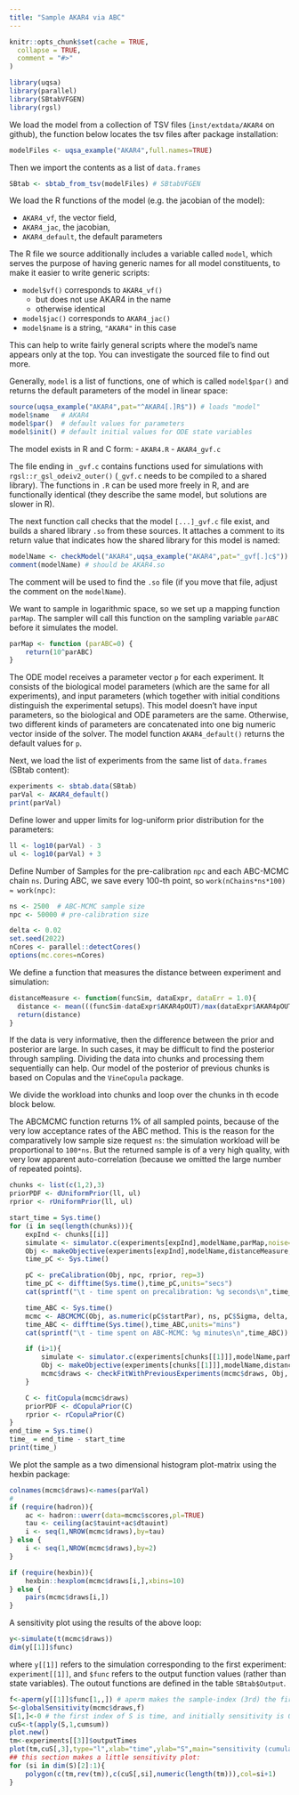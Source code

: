 ```yaml
---
title: "Sample AKAR4 via ABC"
---
```


```r
knitr::opts_chunk$set(cache = TRUE,
  collapse = TRUE,
  comment = "#>"
)
```

```r
library(uqsa)
library(parallel)
library(SBtabVFGEN)
library(rgsl)
```

We load the model from a collection of TSV files (`inst/extdata/AKAR4`
on github), the function below locates the tsv files after package
installation:

```r
modelFiles <- uqsa_example("AKAR4",full.names=TRUE)
```
Then we import the contents as a list of `data.frames`

```r
SBtab <- sbtab_from_tsv(modelFiles) # SBtabVFGEN
```
We load the R functions of the
model (e.g. the jacobian of the model):

- `AKAR4_vf`, the vector field,
- `AKAR4_jac`, the jacobian,
- `AKAR4_default`, the default parameters

The R file we source additionally includes a variable called `model`,
which serves the purpose of having generic names for all model
constituents, to make it easier to write generic scripts:

- `model$vf()` corresponds to `AKAR4_vf()`
    + but does not use AKAR4 in the name
    + otherwise identical
- `model$jac()` corresponds to `AKAR4_jac()`
- `model$name` is a string, `"AKAR4"` in this case


This can help to write fairly general scripts where the model's name
appears only at the top.  You can investigate the sourced file to find
out more.

Generally, `model` is a list of functions, one of which is called
`model$par()` and returns the default parameters of the model in
linear space:

```r
source(uqsa_example("AKAR4",pat="^AKAR4[.]R$")) # loads "model"
model$name   # AKAR4
model$par()  # default values for parameters
model$init() # default initial values for ODE state variables
```

The model exists in R and C form:
- `AKAR4.R`
- `AKAR4_gvf.c`

The file ending in `_gvf.c` contains functions used for simulations
with `rgsl::r_gsl_odeiv2_outer()` (`_gvf.c` needs to be compiled to a
shared library). The functions in `.R` can be used more freely in R,
and are functionally identical (they describe the same model, but
solutions are slower in R).

The next function call checks that the model `[...]_gvf.c` file exist,
and builds a shared library `.so` from these sources. It attaches a
comment to its return value that indicates how the shared library for
this model is named:

```r
modelName <- checkModel("AKAR4",uqsa_example("AKAR4",pat="_gvf[.]c$")) # SBtabVFGEN
comment(modelName) # should be AKAR4.so
```

The comment will be used to find the `.so` file (if you move that
file, adjust the comment on the `modelName`).

We want to sample in logarithmic space, so we set up a mapping
function `parMap`. The sampler will call this function on the sampling
variable `parABC` before it simulates the model.

```r
parMap <- function (parABC=0) {
	return(10^parABC)
}
```

The ODE model receives a parameter vector `p` for each experiment. It
consists of the biological model parameters (which are the same for
all experiments), and input parameters (which together with initial
conditions distinguish the experimental setups). This model doesn't
have input parameters, so the biological and ODE parameters are the
same. Otherwise, two different kinds of parameters are concatenated into
one big numeric vector inside of the solver. The model function
`AKAR4_default()` returns the default values for `p`.

Next, we load the list of experiments from the same list of `data.frames` (SBtab content):
```r
experiments <- sbtab.data(SBtab)
parVal <- AKAR4_default()
print(parVal)
```

Define lower and upper limits for log-uniform prior distribution for
the parameters:

```r
ll <- log10(parVal) - 3
ul <- log10(parVal) + 3
```

Define Number of Samples for the pre-calibration `npc` and each
ABC-MCMC chain `ns`. During ABC, we save every 100-th point, so `work(nChains*ns*100) ≈ work(npc)`:

```r
ns <- 2500  # ABC-MCMC sample size
npc <- 50000 # pre-calibration size
```

```r
delta <- 0.02
set.seed(2022)
nCores <- parallel::detectCores()
options(mc.cores=nCores)
```

We define a function that measures the distance between experiment and simulation:

```r
distanceMeasure <- function(funcSim, dataExpr, dataErr = 1.0){
  distance <- mean(((funcSim-dataExpr$AKAR4pOUT)/max(dataExpr$AKAR4pOUT))^2,na.rm=TRUE)
  return(distance)
}
```

If the data is very informative, then the difference between the prior
and posterior are large. In such cases, it may be difficult to find
the posterior through sampling. Dividing the data into chunks and
processing them sequentially can help. Our model of the posterior of
previous chunks is based on Copulas and the `VineCopula` package.

We divide the workload into chunks and loop over the chunks in th
ecode block below.

The ABCMCMC function returns 1% of all sampled points, because of the
very low acceptance rates of the ABC method. This is the reason for
the comparatively low sample size request `ns`: the simulation
workload will be proportional to `100*ns`. But the returned sample is
of a very high quality, with very low apparent auto-correlation
(because we omitted the large number of repeated points).

```r
chunks <- list(c(1,2),3)
priorPDF <- dUniformPrior(ll, ul)
rprior <- rUniformPrior(ll, ul)

start_time = Sys.time()
for (i in seq(length(chunks))){
    expInd <- chunks[[i]]
    simulate <- simulator.c(experiments[expInd],modelName,parMap,noise=TRUE)
    Obj <- makeObjective(experiments[expInd],modelName,distanceMeasure,parMap,simulate)
    time_pC <- Sys.time()

    pC <- preCalibration(Obj, npc, rprior, rep=3)
    time_pC <- difftime(Sys.time(),time_pC,units="secs")
    cat(sprintf("\t - time spent on precalibration: %g seconds\n",time_pC))

    time_ABC <- Sys.time()
    mcmc <- ABCMCMC(Obj, as.numeric(pC$startPar), ns, pC$Sigma, delta, priorPDF)
    time_ABC <- difftime(Sys.time(),time_ABC,units="mins")
    cat(sprintf("\t - time spent on ABC-MCMC: %g minutes\n",time_ABC))

    if (i>1){
        simulate <- simulator.c(experiments[chunks[[1]]],modelName,parMap)
        Obj <- makeObjective(experiments[chunks[[1]]],modelName,distanceMeasure,parMap,simulate)
        mcmc$draws <- checkFitWithPreviousExperiments(mcmc$draws, Obj, delta)
    }

    C <- fitCopula(mcmc$draws)
    priorPDF <- dCopulaPrior(C)
    rprior <- rCopulaPrior(C)
}
end_time = Sys.time()
time_ = end_time - start_time
print(time_)
```

We plot the sample as a two dimensional histogram plot-matrix using
the hexbin package:

```r
colnames(mcmc$draws)<-names(parVal)
#
if (require(hadron)){
    ac <- hadron::uwerr(data=mcmc$scores,pl=TRUE)
    tau <- ceiling(ac$tauint+ac$dtauint)
    i <- seq(1,NROW(mcmc$draws),by=tau)
} else {
    i <- seq(1,NROW(mcmc$draws),by=2)
}

if (require(hexbin)){
    hexbin::hexplom(mcmc$draws[i,],xbins=10)
} else {
    pairs(mcmc$draws[i,])
}
```

A sensitivity plot using the results of the above loop:

```r
y<-simulate(t(mcmc$draws))
dim(y[[1]]$func)
```

where `y[[1]]` refers to the simulation corresponding to the first
experiment: `experiment[[1]]`, and `$func` refers to the output
function values (rather than state variables). The outout functions
are defined in the table `SBtab$Output`.


```r
f<-aperm(y[[1]]$func[1,,]) # aperm makes the sample-index (3rd) the first index of f, default permutation
S<-globalSensitivity(mcmc$draws,f)
S[1,]<-0 # the first index of S is time, and initially sensitivity is 0
cuS<-t(apply(S,1,cumsum))
plot.new()
tm<-experiments[[3]]$outputTimes
plot(tm,cuS[,3],type="l",xlab="time",ylab="S",main="sensitivity (cumulative)")
## this section makes a little sensitivity plot:
for (si in dim(S)[2]:1){
	polygon(c(tm,rev(tm)),c(cuS[,si],numeric(length(tm))),col=si+1)
}
```
